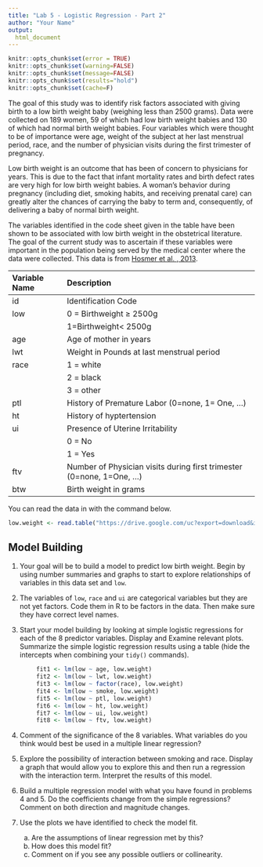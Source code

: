 ```yaml
---
title: "Lab 5 - Logistic Regression - Part 2"
author: "Your Name"
output: 
  html_document
---
```


```r
knitr::opts_chunk$set(error = TRUE)
knitr::opts_chunk$set(warning=FALSE)
knitr::opts_chunk$set(message=FALSE)
knitr::opts_chunk$set(results="hold")
knitr::opts_chunk$set(cache=F)
```



The goal of this study was to identify risk factors associated with giving birth to a low birth weight baby (weighing less than 2500 grams). Data were collected on 189 women, 59 of which had low birth weight babies and 130 of which had normal birth weight babies.  Four variables which were thought to be of importance were age, weight of the subject at her last menstrual period, race, and the number of physician visits during the first trimester of pregnancy.

Low birth weight is an outcome that has been of concern to physicians for years. This is due to the fact that infant mortality rates and birth defect rates are very high for low birth weight babies. A woman's behavior during pregnancy (including diet, smoking habits, and receiving prenatal care) can greatly alter the chances of carrying the baby to term and, consequently, of delivering a baby of normal birth weight.
        
The variables identified in the code sheet given in the table have been shown to be associated with low birth weight in the obstetrical literature. The goal of the current study was to ascertain if these variables were important in the population being served by the medical center where the data were collected. This data is from [Hosmer et al. , 2013](http://www.wiley.com/WileyCDA/WileyTitle/productCd-0470582472.html). 

----------------------------------------------------------------------
Variable Name   Description
--------------- -------------------------------------------------------
id              Identification Code

low             0 = Birthweight $\ge$ 2500g

                1=Birthweight< 2500g
                
age             Age of mother in years

lwt             Weight in Pounds at last menstrual period

race            1 = white
      
                2 = black
                
                3 = other

ptl             History of Premature Labor (0=none, 1= One, ...)

ht              History of hyptertension

ui              Presence of Uterine Irritability

                0 = No
                
                1 = Yes
                
ftv             Number of Physician visits during first trimester (0=none, 1=One, ...)

btw             Birth weight in grams
----------------------------------------------------------------------


You can read the data in with the command below.

```R
low.weight <- read.table("https://drive.google.com/uc?export=download&id=0B8CsRLdwqzbzMzJyVkt5QkdvVnM", header=TRUE, sep=",")
```


## Model Building



1. Your goal will be to build a model to predict low birth weight. Begin by using number summaries and graphs to start to explore relationships of variables in this data set and `low`. 


2. The variables of `low`, `race` and `ui` are categorical variables but they are not yet factors. Code them in R to be factors in the data. Then make sure they have correct level names. 


3. Start your model building by looking at simple logistic regressions for each of the 8 predictor variables. Display and Examine relevant plots. Summarize the simple logistic regression results using a table (hide the intercepts when combining your `tidy()` commands).

```r

        fit1 <- lm(low ~ age, low.weight)
        fit2 <- lm(low ~ lwt, low.weight)
        fit3 <- lm(low ~ factor(race), low.weight)
        fit4 <- lm(low ~ smoke, low.weight)
        fit5 <- lm(low ~ ptl, low.weight)
        fit6 <- lm(low ~ ht, low.weight)
        fit7 <- lm(low ~ ui, low.weight)
        fit8 <- lm(low ~ ftv, low.weight)
```







4. Comment of the significance of the 8 variables. What variables do you think would best be used in a multiple linear regression?




5. Explore the possibility of interaction between smoking and race. Display a graph that would allow you to explore this and then run a regression with the interaction term. Interpret the results of this model. 




6. Build a multiple regression model with what you have found in problems 4 and 5. Do the coefficients change from the simple regressions? Comment on both direction and magnitude changes. 
    
7. Use the plots we have identified to check the model fit. 
    a. Are the assumptions of linear regression met by this?
    b. How does this model fit?
    c. Comment on if you see any possible outliers or collinearity. 